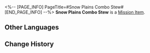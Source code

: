 <%-- [PAGE_INFO]
PageTitle=#Snow Plains Combo Stew#
[END_PAGE_INFO] --%>
{{Item Infobox
|id          = 140209
|image       = Item Snow Plains Combo Stew.png{{subst:void|<!--$UPLOAD:<<SpriteOutput/ItemFigures/402018.png>-<Item Snow Plains Combo Stew.png>-<Item Icons>>-->}}
|type        = Mission Item
|invCategory = Missions
|rarity      = 3
|effect      = 
|description = The iron bucket contains all sorts of Belobog delicacies as a stew, and is simmered thoroughly using low heat.<br />Ingredients with outlandish appearances float in the soup, but it smells very delicious.
}}
{{Description|''"What's wrong if they were once specimens? Aren't they dead animals and plants anyways?"''}}
'''Snow Plains Combo Stew''' is a [[Mission Item]].

==Other Languages==
{{Other Languages
|en   = Snow Plains Combo Stew
|zhs  = 雪原大乱炖
|zht  = 雪原大亂燉
|ja   = 雪原なんでも煮込み
|ko   = 설원 찌개
|es   = Estofado de las llanuras nevadas
|fr   = Ragoût des Plaines des neiges
|ru   = Солянка со Снежных полей
|th   = Snow Plains Combo Stew
|vi   = Món Hầm Thập Cẩm Cánh Đồng Tuyết
|de   = Gemischter Schneewüsten-Eintopf
|id   = Snow Plains Combo Stew
|pt   = Combinação de Cozidos das Planícies Nevadas
}}

==Change History==
{{Change History|1.3}}